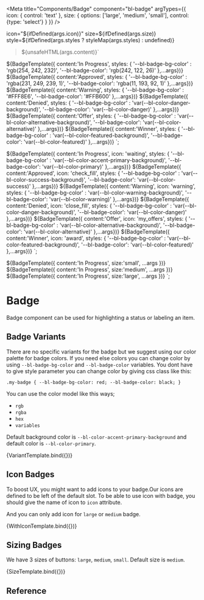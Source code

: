 
<Meta
  title="Components/Badge"
  component="bl-badge"
  argTypes={{
    icon: {
        control: 'text'
    },
    size: {
        options: ['large', 'medium', 'small'],
        control: {type: 'select'}
    }
  }}
/>

icon="${ifDefined(args.icon)}"
size=${ifDefined(args.size)}
style=${ifDefined(args.styles ? styleMap(args.styles) : undefined)}
>${unsafeHTML(args.content)}</bl-badge>`

${BadgeTemplate({ content:'In Progress', styles: { '--bl-badge-bg-color' : 'rgb(254, 242, 232)', '--bl-badge-color': 'rgb(242, 122, 26)' },...args})}
${BadgeTemplate({ content:'Approved', styles: { '--bl-badge-bg-color' : 'rgba(231, 249, 239, 1)', '--bl-badge-color': 'rgba(11, 193, 92, 1)' },...args})}
${BadgeTemplate({ content:'Warning', styles: { '--bl-badge-bg-color' : '#FFF8E6', '--bl-badge-color': '#FFB600' },...args})}
${BadgeTemplate({ content:'Denied', styles: { '--bl-badge-bg-color' : 'var(--bl-color-danger-background)', '--bl-badge-color': 'var(--bl-color-danger)' },...args})}
${BadgeTemplate({ content:'Offer', styles: { '--bl-badge-bg-color' : 'var(--bl-color-alternative-background)', '--bl-badge-color': 'var(--bl-color-alternative)' },...args})}
${BadgeTemplate({ content:'Winner', styles: { '--bl-badge-bg-color' : 'var(--bl-color-featured-background)', '--bl-badge-color': 'var(--bl-color-featured)' },...args})}
`;

${BadgeTemplate({ content:'In Progress', icon: 'waiting', styles: { '--bl-badge-bg-color' : 'var(--bl-color-accent-primary-background)', '--bl-badge-color': 'var(--bl-color-primary)' },...args})}
${BadgeTemplate({ content:'Approved', icon: 'check_fill', styles: { '--bl-badge-bg-color' : 'var(--bl-color-success-background)', '--bl-badge-color': 'var(--bl-color-success)' },...args})}
${BadgeTemplate({ content:'Warning', icon: 'warning', styles: { '--bl-badge-bg-color' : 'var(--bl-color-warning-background)', '--bl-badge-color': 'var(--bl-color-warning)' },...args})}
${BadgeTemplate({ content:'Denied', icon: 'close_fill', styles: { '--bl-badge-bg-color' : 'var(--bl-color-danger-background)', '--bl-badge-color': 'var(--bl-color-danger)' },...args})}
${BadgeTemplate({ content:'Offer', icon: 'my_offers', styles: { '--bl-badge-bg-color' : 'var(--bl-color-alternative-background)', '--bl-badge-color': 'var(--bl-color-alternative)' },...args})}
${BadgeTemplate({ content:'Winner', icon: 'award', styles: { '--bl-badge-bg-color' : 'var(--bl-color-featured-background)', '--bl-badge-color': 'var(--bl-color-featured)' },...args})}
`;

${BadgeTemplate({ content:'In Progress', size:'small', ...args })}
${BadgeTemplate({ content:'In Progress', size:'medium', ...args })}
${BadgeTemplate({ content:'In Progress', size:'large', ...args })}
`;


# Badge
Badge component can be used for highlighting a status or labeling an item.

## Badge Variants
There are no specific variants for the badge but we suggest using our color palette for badge colors. If you need else colors you can change color by using `--bl-badge-bg-color` and `--bl-badge-color` variables.
You dont have to give style parameter you can change color by giving css class like this:


`.my-badge {
    --bl-badge-bg-color: red;
    --bl-badge-color: black;
}`

You can use the color model like this ways;

* `rgb`
* `rgba`
* `hex`
* `variables`

Default background color is `--bl-color-accent-primary-background` and default color is `--bl-color-primary`. 

<Canvas>
<Story name="Variants">
    {VariantTemplate.bind({})}
  </Story>
</Canvas>

## Icon Badges
To boost UX, you might want to add icons to your badge.Our icons are defined to be left of the default slot.
To be able to use icon with badge, you should give the name of icon to `icon` attribute. 

And you can only add icon for `large` or `medium` badge.

<Canvas>
    <Story name='Badge With Icons'>
        {WithIconTemplate.bind({})}
    </Story>
</Canvas>

## Sizing Badges

We have 3 sizes of buttons: `large`, `medium`, `small`. Default size is `medium`.

<Canvas>
    <Story name='Badge With Sizes'>
        {SizeTemplate.bind({})}
    </Story>
</Canvas>

## Reference

<ArgsTable of="bl-badge" />


